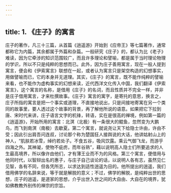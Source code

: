 ```yaml
---
---
---
```

title: 1. 《庄子》的寓言
---




庄子的著作，凡三十三篇，从首篇《逍遥游》开始到《应帝王》等七篇著作，通常都称它为内篇，其余都属于外篇和杂篇。一般研究《庄子》的，都认为比《老子》难读，因为它牵涉的知识范围较广，而且许多理论和譬喻，都是属于当时理论物理的学识，所以不只是纯粹的思想而已。此外，因为庄子善用寓言，现在一般人提到寓言，便会和《伊索寓言》联想在一起，或者认为寓言只是架空构造的幻想事实，用做譬喻而已，它的本身并无道理。其实，《庄子》的寓言，既不能作纯粹的譬喻来看，也不能作为虚构事实的幻想来读，近代西洋文化传入中国，我们翻译《伊索寓言》，这个寓言的名称，是借用《庄子》的名词，而且性质并不完全一样，并非是庄子借用寓言，才来杜撰故事。《庄子》寓言的寓字，是寄托的意思，换言之，庄子所指的寓言是把一个事实或道理，不直接地说出，只是间接地寄寓在另一个类同的故事里，要人透过这个故事的背景，再了解他所说的语意。如果把它下拉到唐、宋时代来讲，庄子语言文字的机锋，转语，实在是很高的禅境，例如第一篇的《逍遥游》，开始所用的寓言：北溟（北极）有一条很大的鲲鱼，忽然变为大鹏鸟，而飞到南溟（南极）去歇夏。第二个寓言，就说尧让天下给隐士许由，许由不受；因此引出肩吾问连叔，讨论那个称为楚国狂人接舆说的大话，他讲姑射山上的神人，“肌肤若冰雪，绰约若处子。不食五谷，吸风饮露。乘云气御飞龙，而游乎四海之外。其神凝，使物不疵疠，而年谷熟”，藉以说明高人隐士们所要追求的人生最高境界，所以像许由他们，才有薄王业而不为的风格。第三个寓言，便借用与他同时代，以智辩出名的惠子，与庄子自己谈论的话，以说明人各有志，虽然见仁见智，各有不同，但各凭所志，以求达到适性逍遥为目的。他所提出的逍遥，我们借用佛学的名辞来说，等于就是解脱的意义；不过，佛学的解脱，是纯粹出世的思想，庄子的逍遥，是道家的思想，介乎出世入世之间的大自由、大自在的境界，犹如佛教教外别传的禅宗的宗旨。